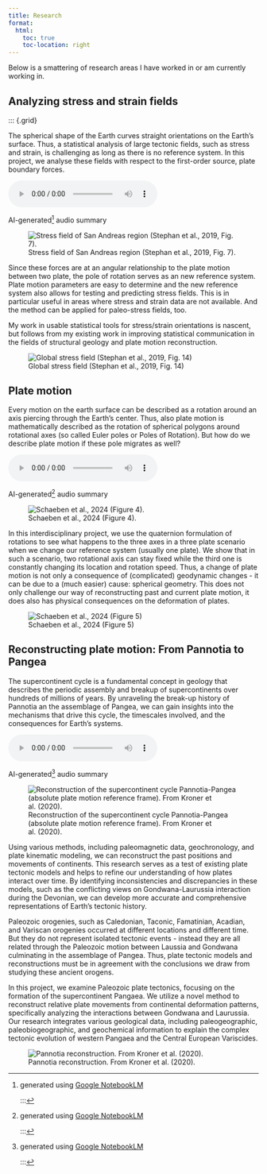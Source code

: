 ```yaml
---
title: Research
format:
  html:
    toc: true
    toc-location: right
---
```


Below is a smattering of research areas I have worked in or am currently working in.

## Analyzing stress and strain fields

::: {.grid}

::: {.g-col-9}
The spherical shape of the Earth curves straight orientations on the Earth's surface. Thus, a statistical analysis of large tectonic fields, such as stress and strain, is challenging as long as there is no reference system. In this project, we analyse these fields with respect to the first-order source, plate boundary forces.
:::

::: {.g-col-3}
![](/stuff/Podcast - Analyzing the orientation of stress.wav)

AI-generated[^1] audio summary

[^1]: generated using [Google NotebookLM](https://notebooklm.google/)
:::

:::


![Stress field of San Andreas region (Stephan et al., 2019, Fig. 7).](pictures/Figure_07_san_andreas_data.png)

Since these forces are at an angular relationship to the plate motion between two plate, the pole of rotation serves as an new reference system. Plate motion parameters are easy to determine and the new reference system also allows for testing and predicting stress fields. This is in particular useful in areas where stress and strain data are not available. And the method can be applied for paleo-stress fields, too.

My work in usable statistical tools for stress/strain orientations is nascent, but follows from my existing work in improving statistical communication in the fields of structural geology and plate motion reconstruction. 
<!-- For more information on that work, see the publications below: -->

![Global stress field (Stephan et al., 2019, Fig. 14)](pictures/Figure_14_world.png)

## Plate motion

::: {.grid}

::: {.g-col-9}
Every motion on the earth surface can be described as a rotation around an axis piercing through the Earth's center. Thus, also plate motion is mathematically described as the rotation of spherical polygons around rotational axes (so called Euler poles or Poles of Rotation). But how do we describe plate motion if these pole migrates as well?
:::


::: {.g-col-3}
![](/stuff/Euler Poles of Tectonic Platesof plate motion.wav)

AI-generated[^1] audio summary
:::

:::

![Schaeben et al., 2024 (Figure 4).](pictures/Figure_04_schaeben.png)

In this interdisciplinary project, we use the quaternion formulation of rotations to see what happens to the three axes in a three plate scenario when we change our reference system (usually one plate). We show that in such a scenario, two rotational axis can stay fixed while the third one is constantly changing its location and rotation speed. Thus, a change of plate motion is not only a consequence of (complicated) geodynamic changes - it can be due to a (much easier) cause: spherical geometry. This does not only challenge our way of reconstructing past and current plate motion, it does also has physical consequences on the deformation of plates.

![Schaeben et al., 2024 (Figure 5)](pictures/Figure_05_schaeben.png)

## Reconstructing plate motion: From Pannotia to Pangea

::: {.grid}

::: {.g-col-9}
The supercontinent cycle is a fundamental concept in geology that describes the periodic assembly and breakup of supercontinents over hundreds of millions of years. By unraveling the break-up history of Pannotia an the assemblage of Pangea, we can gain insights into the mechanisms that drive this cycle, the timescales involved, and the consequences for Earth's systems.

:::


::: {.g-col-3}
![](/stuff/Reconstructing plate motion linked to Pangea assemblage.wav)

AI-generated[^1] audio summary
:::

:::


![Reconstruction of the supercontinent cycle Pannotia-Pangea (absolute plate motion reference frame). From Kroner et al. (2020).](pictures/Pannotia_Pangea.gif)

Using various methods, including paleomagnetic data, geochronology, and plate kinematic modeling, we can reconstruct the past positions and movements of continents. This research serves as a test of existing plate tectonic models and helps to refine our understanding of how plates interact over time. 
By identifying inconsistencies and discrepancies in these models, such as the conflicting views on Gondwana-Laurussia interaction during the Devonian, we can develop more accurate and comprehensive representations of Earth's tectonic history. 

Paleozoic orogenies, such as Caledonian, Taconic, Famatinian, Acadian, and Variscan orogenies occurred at different locations and different time. But they do not represent isolated tectonic events - instead they are all related through the Paleozoic motion between Laussia and Gondwana culminating in the assemblage of Pangea. Thus, plate tectonic models and reconstructions must be in agreement with the conclusions we draw from studying these ancient orogens.


In this project, we examine Paleozoic plate tectonics, focusing on the formation of the supercontinent Pangaea. We utilize a novel method to reconstruct relative plate movements from continental deformation patterns, specifically analyzing the interactions between Gondwana and Laurussia. Our research integrates various geological data, including paleogeographic, paleobiogeographic, and geochemical information to explain the complex tectonic evolution of western Pangaea and the Central European Variscides. 

![Pannotia reconstruction. From Kroner et al. (2020).](pictures/pannotia.PNG)

